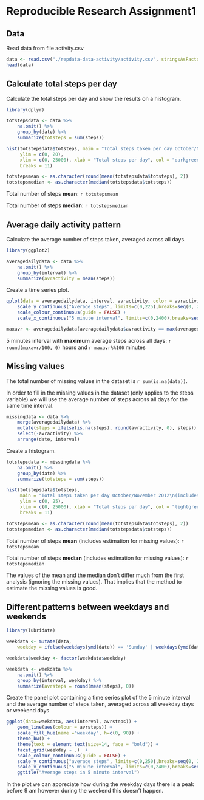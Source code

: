 # Reproducible Research Assignment1


## Data

Read data from file activity.csv

```r
data <- read.csv("./repdata-data-activity/activity.csv", stringsAsFactors = FALSE)
head(data)
```


## Calculate total steps per day

Calculate the total steps per day and show the results on a histogram. 

```r
library(dplyr)

totstepsdata <- data %>% 
    na.omit() %>% 
    group_by(date) %>% 
    summarize(totsteps = sum(steps))

hist(totstepsdata$totsteps, main = "Total steps taken per day October/November 2012", 
     ylim = c(0, 20), 
     xlim = c(0, 25000), xlab = "Total steps per day", col = "darkgreen",
     breaks = 11)
```

```r
totstepsmean <- as.character(round(mean(totstepsdata$totsteps), 2))
totstepsmedian <- as.character(median(totstepsdata$totsteps))
```

Total number of steps **mean**: `r totstepsmean`

Total number of steps **median**: `r totstepsmedian`


## Average daily activity pattern

Calculate the average number of steps taken, averaged across all days.

```r
library(ggplot2)

averagedailydata <- data %>% 
    na.omit() %>% 
    group_by(interval) %>% 
    summarize(avractivity = mean(steps))
```

Create a time series plot.

```r
qplot(data = averagedailydata, interval, avractivity, color = avractivity, geom="line") +
    scale_y_continuous("Average steps", limits=c(0,225),breaks=seq(0, 225, 50)) + 
    scale_colour_continuous(guide = FALSE) +
    scale_x_continuous("5 minute interval", limits=c(0,2400),breaks=seq(0, 2400, 300))
```
```r
maxavr <- averagedailydata[averagedailydata$avractivity == max(averagedailydata$avractivity), "interval"]
```

5 minutes interval with **maximum** average steps across all days: `r round(maxavr/100, 0)` hours and `r maxavr%%100` minutes


## Missing values

The total number of missing values in the dataset is `r sum(is.na(data))`.

In order to fill in the missing values in the dataset (only applies to the steps variable) we will use the average number of steps across all days for the same time interval.

```r
missingdata <- data %>%
    merge(averagedailydata) %>%
    mutate(steps = ifelse(is.na(steps), round(avractivity, 0), steps)) %>%
    select(-avractivity) %>%
    arrange(date, interval)
```

Create a histogram.

```r

totstepsdata <- missingdata %>% 
    na.omit() %>% 
    group_by(date) %>% 
    summarize(totsteps = sum(steps))

hist(totstepsdata$totsteps, 
     main = "Total steps taken per day October/November 2012\n(includes estimatation of missing values)", 
     ylim = c(0, 25), 
     xlim = c(0, 25000), xlab = "Total steps per day", col = "lightgreen",
     breaks = 11)
```

```r
totstepsmean <- as.character(round(mean(totstepsdata$totsteps), 2))
totstepsmedian <- as.character(median(totstepsdata$totsteps))
```

Total number of steps **mean** (includes estimation for missing values): `r totstepsmean`

Total number of steps **median** (includes estimation for missing values): `r totstepsmedian`

The values of the mean and the median don't differ much from the first analysis (ignoring the missing values). That implies that the method to estimate the missing values is good.


## Different patterns between weekdays and weekends

```r
library(lubridate)

weekdata <- mutate(data, 
    weekday = ifelse(weekdays(ymd(date)) == 'Sunday' | weekdays(ymd(date)) == 'Saturday', "weekend", "weekday"))

weekdata$weekday <- factor(weekdata$weekday)

weekdata <- weekdata %>% 
    na.omit() %>%
    group_by(interval, weekday) %>% 
    summarize(avrsteps = round(mean(steps), 0))
```

Create the panel plot containing a time series plot of the 5 minute interval and the
average number of steps taken, averaged across all weekday days or weekend days

```r
ggplot(data=weekdata, aes(interval, avrsteps)) + 
    geom_line(aes(colour = avrsteps)) +  
    scale_fill_hue(name ="weekday", h=c(0, 90)) +
    theme_bw() +
    theme(text = element_text(size=14, face = "bold")) +
    facet_grid(weekday ~ .)  +
    scale_colour_continuous(guide = FALSE) +
    scale_y_continuous("average steps", limits=c(0,250),breaks=seq(0, 250, 50)) + 
    scale_x_continuous("5 minute interval", limits=c(0,2400),breaks=seq(0, 2400, 300)) + 
    ggtitle("Average steps in 5 minute interval")
```

In the plot we can appreciate how during the weekday days there is a peak before 
9 am however during the weekend this doesn't happen.
